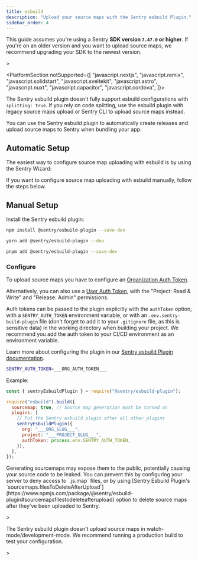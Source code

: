 ```yaml
---
title: esbuild
description: "Upload your source maps with the Sentry esbuild Plugin."
sidebar_order: 4
---
```


<Alert>

This guide assumes you're using a Sentry **SDK version `7.47.0` or higher**. If you're on an older version and you want to upload source maps, we recommend upgrading your SDK to the newest version.

</Alert>>

<PlatformSection notSupported={[
  "javascript.nextjs",
  "javascript.remix",
  "javascript.solidstart",
  "javascript.sveltekit",
  "javascript.astro",
  "javascript.nuxt",
  "javascript.capacitor",
  "javascript.cordova",
]}>

<Alert level="warning">

The Sentry esbuild plugin doesn't fully support esbuild configurations with `splitting: true`.
If you rely on code splitting, use the esbuild plugin with <PlatformLink to="/sourcemaps/troubleshooting_js/legacy-uploading-methods/#uploading-using-sentry-bundler-plugins-on-version-2x">legacy source maps upload</PlatformLink>
or <PlatformLink to="/sourcemaps/uploading/cli/">Sentry CLI</PlatformLink> to upload source maps instead.

</Alert>

</PlatformSection>

You can use the Sentry esbuild plugin to automatically create releases and upload source maps to Sentry when bundling your app.

## Automatic Setup

The easiest way to configure source map uploading with esbuild is by using the Sentry Wizard:

<Include name="sourcemaps-wizard-instructions.mdx" />

If you want to configure source map uploading with esbuild manually, follow the steps below.

## Manual Setup

Install the Sentry esbuild plugin:

```bash {tabTitle:npm}
npm install @sentry/esbuild-plugin --save-dev
```

```bash {tabTitle:yarn}
yarn add @sentry/esbuild-plugin --dev
```

```bash {tabTitle:pnpm}
pnpm add @sentry/esbuild-plugin --save-dev
```

### Configure

To upload source maps you have to configure an [Organization Auth Token](https://sentry.io/orgredirect/organizations/:orgslug/settings/auth-tokens/).

Alternatively, you can also use a [User Auth Token](https://sentry.io/orgredirect/organizations/:orgslug/settings/account/api/auth-tokens/), with the "Project: Read & Write" and "Release: Admin" permissions.

Auth tokens can be passed to the plugin explicitly with the `authToken` option, with a `SENTRY_AUTH_TOKEN` environment variable, or with an `.env.sentry-build-plugin` file (don't forget to add it to your `.gitignore` file, as this is sensitive data) in the working directory when building your project.
We recommend you add the auth token to your CI/CD environment as an environment variable.

Learn more about configuring the plugin in our [Sentry esbuild Plugin documentation](https://www.npmjs.com/package/@sentry/esbuild-plugin).

<OrgAuthTokenNote />

```bash {filename:.env.sentry-build-plugin}
SENTRY_AUTH_TOKEN=___ORG_AUTH_TOKEN___
```

Example:

```javascript {filename:esbuild.config.js}
const { sentryEsbuildPlugin } = require("@sentry/esbuild-plugin");

require("esbuild").build({
  sourcemap: true, // Source map generation must be turned on
  plugins: [
    // Put the Sentry esbuild plugin after all other plugins
    sentryEsbuildPlugin({
      org: "___ORG_SLUG___",
      project: "___PROJECT_SLUG___",
      authToken: process.env.SENTRY_AUTH_TOKEN,
    }),
  ],
});
```

<Alert>
  Generating sourcemaps may expose them to the public, potentially causing your
  source code to be leaked. You can prevent this by configuring your server to
  deny access to `.js.map` files, or by using [Sentry Esbuild Plugin's
  `sourcemaps.filesToDeleteAfterUpload`](https://www.npmjs.com/package/@sentry/esbuild-plugin#sourcemapsfilestodeleteafterupload)
  option to delete source maps after they've been uploaded to Sentry.
</Alert>

<Alert>>

The Sentry esbuild plugin doesn't upload source maps in watch-mode/development-mode.
We recommend running a production build to test your configuration.

</Alert>>
